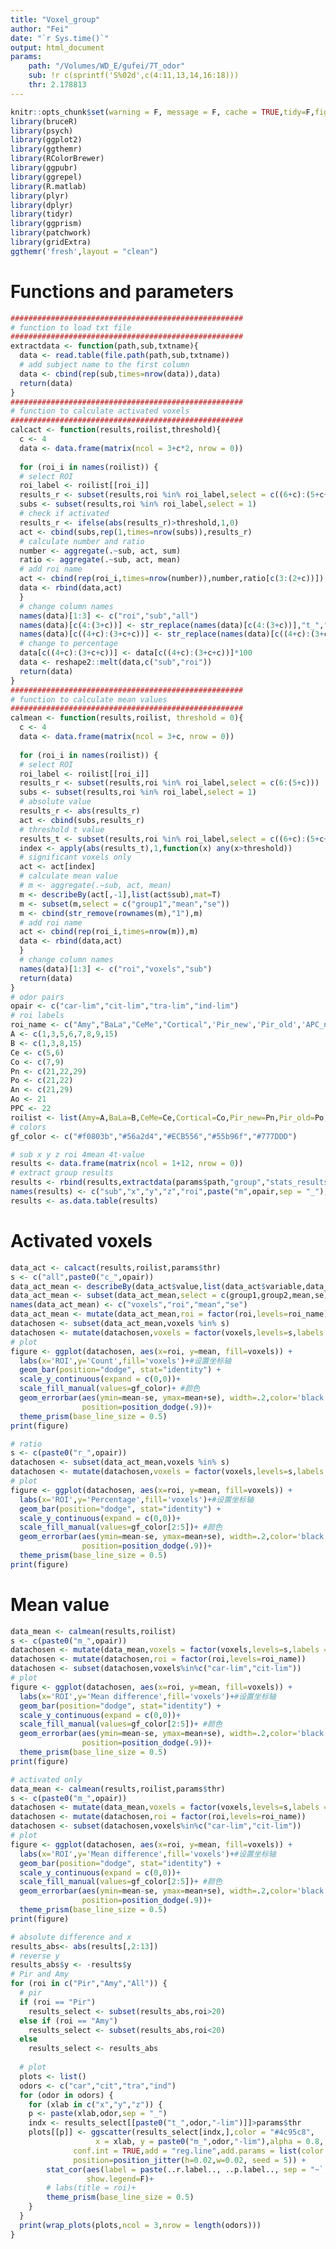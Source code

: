 ```yaml
---
title: "Voxel_group"
author: "Fei"
date: "`r Sys.time()`"
output: html_document
params:
    path: "/Volumes/WD_E/gufei/7T_odor"
    sub: !r c(sprintf('S%02d',c(4:11,13,14,16:18)))
    thr: 2.178813
---
```


```r
knitr::opts_chunk$set(warning = F, message = F, cache = TRUE,tidy=F,fig.align='center',fig.showtext=TRUE,results="hold",fig.show = "hold")
library(bruceR)
library(psych)
library(ggplot2)
library(ggthemr)
library(RColorBrewer)
library(ggpubr)
library(ggrepel)
library(R.matlab)
library(plyr)
library(dplyr)
library(tidyr)
library(ggprism)
library(patchwork)
library(gridExtra)
ggthemr('fresh',layout = "clean")
```

# Functions and parameters
```r
####################################################
# function to load txt file
####################################################
extractdata <- function(path,sub,txtname){
  data <- read.table(file.path(path,sub,txtname))
  # add subject name to the first column
  data <- cbind(rep(sub,times=nrow(data)),data)
  return(data)
}
####################################################
# function to calculate activated voxels
####################################################
calcact <- function(results,roilist,threshold){
  c <- 4
  data <- data.frame(matrix(ncol = 3+c*2, nrow = 0))
  
  for (roi_i in names(roilist)) {
  # select ROI
  roi_label <- roilist[[roi_i]]
  results_r <- subset(results,roi %in% roi_label,select = c((6+c):(5+c+c)))
  subs <- subset(results,roi %in% roi_label,select = 1)
  # check if activated
  results_r <- ifelse(abs(results_r)>threshold,1,0)
  act <- cbind(subs,rep(1,times=nrow(subs)),results_r)
  # calculate number and ratio
  number <- aggregate(.~sub, act, sum)
  ratio <- aggregate(.~sub, act, mean)
  # add roi name
  act <- cbind(rep(roi_i,times=nrow(number)),number,ratio[c(3:(2+c))])
  data <- rbind(data,act)
  }
  # change column names
  names(data)[1:3] <- c("roi","sub","all")
  names(data)[c(4:(3+c))] <- str_replace(names(data)[c(4:(3+c))],"t_","c_")
  names(data)[c((4+c):(3+c+c))] <- str_replace(names(data)[c((4+c):(3+c+c))],"t_","r_")
  # change to percentage
  data[c((4+c):(3+c+c))] <- data[c((4+c):(3+c+c))]*100
  data <- reshape2::melt(data,c("sub","roi"))
  return(data)
}
####################################################
# function to calculate mean values
####################################################
calmean <- function(results,roilist, threshold = 0){
  c <- 4
  data <- data.frame(matrix(ncol = 3+c, nrow = 0))
  
  for (roi_i in names(roilist)) {
  # select ROI
  roi_label <- roilist[[roi_i]]
  results_r <- subset(results,roi %in% roi_label,select = c(6:(5+c)))
  subs <- subset(results,roi %in% roi_label,select = 1)
  # absolute value
  results_r <- abs(results_r)
  act <- cbind(subs,results_r)
  # threshold t value
  results_t <- subset(results,roi %in% roi_label,select = c((6+c):(5+c+c)))
  index <- apply(abs(results_t),1,function(x) any(x>threshold))
  # significant voxels only
  act <- act[index]
  # calculate mean value
  # m <- aggregate(.~sub, act, mean)
  m <- describeBy(act[,-1],list(act$sub),mat=T)
  m <- subset(m,select = c("group1","mean","se"))
  m <- cbind(str_remove(rownames(m),"1"),m)
  # add roi name
  act <- cbind(rep(roi_i,times=nrow(m)),m)
  data <- rbind(data,act)
  }
  # change column names
  names(data)[1:3] <- c("roi","voxels","sub")
  return(data)
}
# odor pairs
opair <- c("car-lim","cit-lim","tra-lim","ind-lim")
# roi labels
roi_name <- c("Amy","BaLa","CeMe","Cortical",'Pir_new','Pir_old','APC_new','APC_old','PPC')
A <- c(1,3,5,6,7,8,9,15)
B <- c(1,3,8,15)
Ce <- c(5,6)
Co <- c(7,9)
Pn <- c(21,22,29)
Po <- c(21,22)
An <- c(21,29)
Ao <- 21
PPC <- 22
roilist <- list(Amy=A,BaLa=B,CeMe=Ce,Cortical=Co,Pir_new=Pn,Pir_old=Po,APC_new=An,APC_old=Ao,PPC=PPC)
# colors
gf_color <- c("#f0803b","#56a2d4","#ECB556","#55b96f","#777DDD")
```


```r
# sub x y z roi 4mean 4t-value
results <- data.frame(matrix(ncol = 1+12, nrow = 0))
# extract group results
results <- rbind(results,extractdata(params$path,"group","stats_results.txt"))
names(results) <- c("sub","x","y","z","roi",paste("m",opair,sep = "_"),paste("t",opair,sep = "_"))
results <- as.data.table(results)
```

# Activated voxels
```r
data_act <- calcact(results,roilist,params$thr)
s <- c("all",paste0("c_",opair))
data_act_mean <- describeBy(data_act$value,list(data_act$variable,data_act$roi),mat=T)
data_act_mean <- subset(data_act_mean,select = c(group1,group2,mean,se))
names(data_act_mean) <- c("voxels","roi","mean","se")
data_act_mean <- mutate(data_act_mean,roi = factor(roi,levels=roi_name))
datachosen <- subset(data_act_mean,voxels %in% s)
datachosen <- mutate(datachosen,voxels = factor(voxels,levels=s,labels = c("all",opair)))
# plot
figure <- ggplot(datachosen, aes(x=roi, y=mean, fill=voxels)) + 
  labs(x='ROI',y='Count',fill='voxels')+#设置坐标轴
  geom_bar(position="dodge", stat="identity") +
  scale_y_continuous(expand = c(0,0))+
  scale_fill_manual(values=gf_color)+ #颜色
  geom_errorbar(aes(ymin=mean-se, ymax=mean+se), width=.2,color='black',
                position=position_dodge(.9))+
  theme_prism(base_line_size = 0.5)
print(figure)

# ratio
s <- c(paste0("r_",opair))
datachosen <- subset(data_act_mean,voxels %in% s)
datachosen <- mutate(datachosen,voxels = factor(voxels,levels=s,labels = opair))
# plot
figure <- ggplot(datachosen, aes(x=roi, y=mean, fill=voxels)) + 
  labs(x='ROI',y='Percentage',fill='voxels')+#设置坐标轴
  geom_bar(position="dodge", stat="identity") +
  scale_y_continuous(expand = c(0,0))+
  scale_fill_manual(values=gf_color[2:5])+ #颜色
  geom_errorbar(aes(ymin=mean-se, ymax=mean+se), width=.2,color='black',
                position=position_dodge(.9))+
  theme_prism(base_line_size = 0.5)
print(figure)
```

# Mean value
```r
data_mean <- calmean(results,roilist)
s <- c(paste0("m_",opair))
datachosen <- mutate(data_mean,voxels = factor(voxels,levels=s,labels = opair))
datachosen <- mutate(datachosen,roi = factor(roi,levels=roi_name))
datachosen <- subset(datachosen,voxels%in%c("car-lim","cit-lim"))
# plot
figure <- ggplot(datachosen, aes(x=roi, y=mean, fill=voxels)) + 
  labs(x='ROI',y='Mean difference',fill='voxels')+#设置坐标轴
  geom_bar(position="dodge", stat="identity") +
  scale_y_continuous(expand = c(0,0))+
  scale_fill_manual(values=gf_color[2:5])+ #颜色
  geom_errorbar(aes(ymin=mean-se, ymax=mean+se), width=.2,color='black',
                position=position_dodge(.9))+
  theme_prism(base_line_size = 0.5)
print(figure)

# activated only
data_mean <- calmean(results,roilist,params$thr)
s <- c(paste0("m_",opair))
datachosen <- mutate(data_mean,voxels = factor(voxels,levels=s,labels = opair))
datachosen <- mutate(datachosen,roi = factor(roi,levels=roi_name))
datachosen <- subset(datachosen,voxels%in%c("car-lim","cit-lim"))
# plot
figure <- ggplot(datachosen, aes(x=roi, y=mean, fill=voxels)) + 
  labs(x='ROI',y='Mean difference',fill='voxels')+#设置坐标轴
  geom_bar(position="dodge", stat="identity") +
  scale_y_continuous(expand = c(0,0))+
  scale_fill_manual(values=gf_color[2:5])+ #颜色
  geom_errorbar(aes(ymin=mean-se, ymax=mean+se), width=.2,color='black',
                position=position_dodge(.9))+
  theme_prism(base_line_size = 0.5)
print(figure)
```
```r
# absolute difference and x
results_abs<- abs(results[,2:13])
# reverse y
results_abs$y <- -results$y
# Pir and Amy
for (roi in c("Pir","Amy","All")) {
  # pir
  if (roi == "Pir")
    results_select <- subset(results_abs,roi>20)
  else if (roi == "Amy")
    results_select <- subset(results_abs,roi<20)
  else
    results_select <- results_abs
  
  # plot
  plots <- list()
  odors <- c("car","cit","tra","ind")
  for (odor in odors) {
    for (xlab in c("x","y","z")) {
    p <- paste(xlab,odor,sep = "_")
    indx <- results_select[[paste0("t_",odor,"-lim")]]>params$thr
    plots[[p]] <- ggscatter(results_select[indx,],color = "#4c95c8",
                   x = xlab, y = paste0("m_",odor,"-lim"),alpha = 0.8,
              conf.int = TRUE,add = "reg.line",add.params = list(color = "gray20"),fullrange = F,
              position=position_jitter(h=0.02,w=0.02, seed = 5)) +
        stat_cor(aes(label = paste(..r.label.., ..p.label.., sep = "~`,`~")),
                 show.legend=F)+
        # labs(title = roi)+
        theme_prism(base_line_size = 0.5)
    }
  }
  print(wrap_plots(plots,ncol = 3,nrow = length(odors)))
}
```

